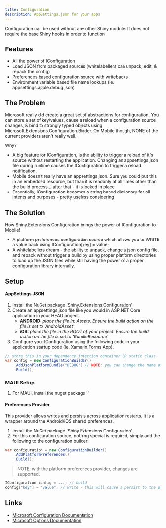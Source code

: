 ```yaml
---
title: Configuration
description: AppSettings.json for your apps
---
```


<NugetBadge name="Shiny.Extensions.Configuration" />

Configuration can be used without any other Shiny module.  It does not require the base Shiny hooks in order to function

## Features

* All the power of IConfiguration
* Load JSON from packaged sources (whitelabellers can unpack, edit, & repack the config)
* Preferences based configuration source with writebacks
* Environment variable based file name lookups (ie. appsettings.apple.debug.json)

## The Problem

Microsoft really did create a great set of abstractions for configuration.  You can store a set of key/values, cause a reload when a configuration source changes, & bind to strongly typed objects using Microsoft.Extensions.Configuration.Binder. On Mobile though, NONE of the current providers aren't really well.

Why?
* A big feature for IConfiguration, is the ability to trigger a reload of it's source without restarting the application.  Changing an appsettings.json file during runtime causes the IConfiguration to trigger a reload notification. 
* Mobile doesn't really have an appsettings.json.  Sure you could put this in an embedded resource, but than it is readonly at all times other than the build process... after that - it is locked in place
* Essentially, IConfiguration becomes a string based dictionary for all intents and purposes - pretty useless considering

## The Solution

How Shiny.Extensions.Configuration brings the power of IConfiguration to Mobile!
* A platform preferences configuration source which allows you to WRITE a value back using IConfiguration[key] = value;
* A whitelabellers dream - the ability to unpack, change a json config file, and repack without trigger a build by using proper platform directories to load up the JSON files while still having the power of a proper configuration library internally.

## Setup

#### AppSettings JSON

1. Install the NuGet package 'Shiny.Extensions.Configuration'
2. Create an appsettings.json file like you would in ASP.NET Core application in your HEAD project.
    * **ANDROID:** *place the file in: Assets.  Ensure the build action on the file is set to 'AndroidAsset'*
    * **iOS:** *place the file in the ROOT of your project.  Ensure the build action on the file is set to 'BundleResource'*
3. Configure your IConfiguration using the following code in your application startup code (ie. Xamarin.Forms App).

```csharp
// store this in your dependency injection container OR static class
var config = new ConfigurationBuilder()
    .AddJsonPlatformBundle("DEBUG") // NOTE: you can change the name of appsettings.json to something else and pass as an argument here
    .Build();
```

### MAUI Setup

1. For MAUI, install the nuget package ''

#### Preferences Provider

This provider allows writes and persists across application restarts.  It is a wrapper around the Android/iOS shared preferences.

1. Install the NuGet package 'Shiny.Extensions.Configuration'
2. For this configuration source, nothing special is required, simply add the following to the configuration builder:

```csharp
var configuration = new ConfigurationBuilder()
    .AddPlatformPreferences()
    .Build();
```

> NOTE: with the platform preferences provider, changes are supported.

```csharp
IConfiguration config = ...; // build
config["key"] = "value"; // write - this will cause a persist to the platform prefs and also trigger Option reloated events
```

## Links
* [Microsoft Configuration Documentation](https://docs.microsoft.com/en-us/aspnet/core/fundamentals/configuration/?view=aspnetcore-6.0)
* [Microsoft Options Documentation](https://docs.microsoft.com/en-us/aspnet/core/fundamentals/configuration/options?view=aspnetcore-6.0)
